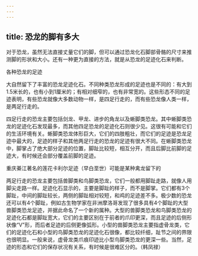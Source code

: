 ```yaml
---
---
---
```

title: 恐龙的脚有多大
---




对于恐龙，虽然无法直接丈量它们的脚，但可以通过恐龙化石脚部骨骼的尺寸来推测脚的形状和大小。还有一种更为直接的方法，就是从恐龙的足迹化石来判断。

各种恐龙的足迹



大自然留下了丰富的恐龙足迹化石。不同种类恐龙形成的足迹也是不同的：有大到1.5米长的，也有小到1厘米的；有相对细窄的，也有非常宽的。这些形态不同的足迹表明，有些恐龙就像大多数动物一样，是四足行走的，而有些恐龙像人类一样，是两足行走的。

四足行走的恐龙主要包括剑龙、甲龙、进步的角龙以及蜥脚类恐龙。其中蜥脚类恐龙的足迹化石发现最多，而其他四足恐龙的足迹化石则很少见。这很有可能和它们的生活环境有关。蜥脚类恐龙体形巨大，它们的四肢粗壮，而它们的足迹是恐龙足迹中最大的，足迹的样子和其他两足行走的恐龙的足迹有很大不同。在蜥脚类恐龙中，脚掌占了绝大部分足迹的位置，脚趾比较短，相互分开，而且后脚比前脚的足迹大，有时候还会部分覆盖前脚的足迹。

重庆綦江著名的莲花卡利尔足迹（早白垩世）可能是某种禽龙留下的



两足行走的恐龙主要包括兽脚类和鸟脚类恐龙，它们一般都用脚趾走路，就像人用脚尖走路一样。足迹化石显示的，主要是脚趾的样子，而不是脚掌。它们都有3个脚趾，中间的脚趾较长，两侧的脚趾相对较短，和鸡的足迹差不多。极少数的恐龙还可以有4个脚趾，例如古生物学家在非洲摩洛哥发现了很多具有4个脚趾的大型兽脚类恐龙足迹，并据此命名了一个新的属种。大型的兽脚类恐龙和鸟脚类恐龙的足迹化石都是脚趾宽大，它们的主要区别在于前者的爪印更深，而且足迹的后侧形状像“V”形，而后者足迹的后侧更像弧形。小型的兽脚类恐龙主要指虚骨龙类，它们的足迹化石和小型的鸟脚类恐龙的足迹化石很像，都比较纤细，趾节之间的界限也很明显。一般来说，虚骨龙类爪痕印迹比小型鸟脚类恐龙的更深一些。当然，足迹的形态和它们的保存状况有关系，有时候是很难区分的。（韩凤禄）
